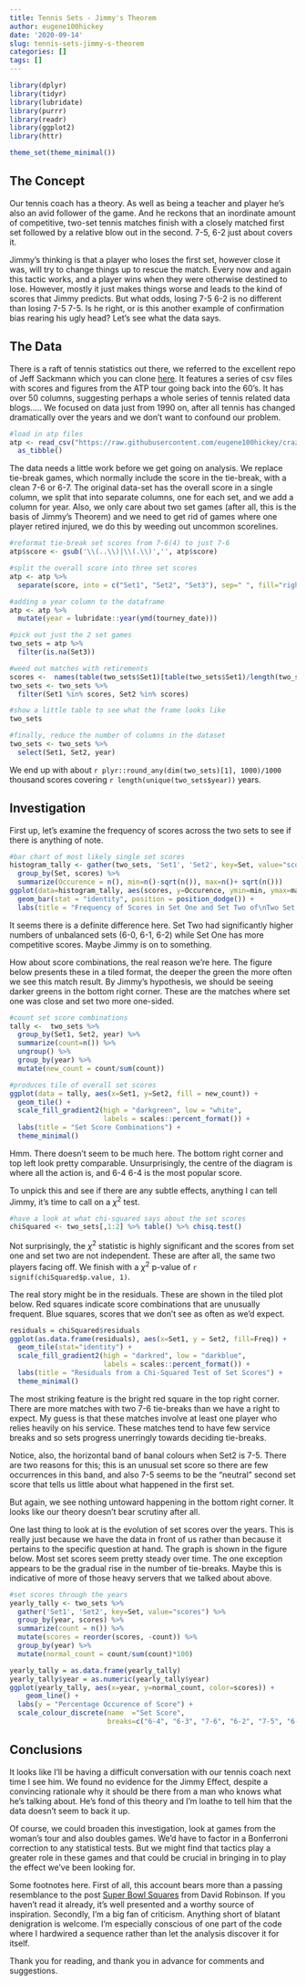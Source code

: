 ```yaml
---
title: Tennis Sets - Jimmy's Theorem
author: eugene100hickey
date: '2020-09-14'
slug: tennis-sets-jimmy-s-theorem
categories: []
tags: []
---
```



```r
library(dplyr)
library(tidyr)
library(lubridate)
library(purrr)
library(readr)
library(ggplot2)
library(httr)

theme_set(theme_minimal())
```

## The Concept

Our tennis coach has a theory. As well as being a teacher and player he's also an avid follower of the game. And he reckons that an inordinate amount of competitive, two-set tennis matches finish with a closely matched first set followed by a relative blow out in the second. 7-5, 6-2 just about covers it.

Jimmy's thinking is that a player who loses the first set, however close it was, will try to change things up to rescue the match. Every now and again this tactic works, and a player wins when they were otherwise destined to lose. However, mostly it just makes things worse and leads to the kind of scores that Jimmy predicts. But what odds, losing 7-5 6-2 is no different than losing 7-5 7-5. 
Is he right, or is this another example of confirmation bias rearing his ugly head? Let's see what the data says.

## The Data
There is a raft of tennis statistics out there, we referred to the excellent repo of Jeff Sackmann which you can clone [here](https://github.com/JeffSackmann/tennis_atp). It features a series of csv files with scores and figures from the ATP tour going back into the 60's. It has over 50 columns, suggesting perhaps a whole series of tennis related data blogs.....
We focused on data just from 1990 on, after all tennis has changed dramatically over the years and we don't want to confound our problem.

```r
#load in atp files
atp <- read_csv("https://raw.githubusercontent.com/eugene100hickey/crazy_quasar/master/content/post/data/atp_matches_all.csv") %>%
  as_tibble()
```

The data needs a little work before we get going on analysis. We replace tie-break games, which normally include the score in the tie-break, with a clean 7-6 or 6-7. The original data-set has the overall score in a single column, we split that into separate columns, one for each set, and we add a column for year. Also, we only care about two set games (after all, this is the basis of Jimmy's Theorem) and we need to get rid of games where one player retired injured, we do this by weeding out uncommon scorelines.

```r
#reformat tie-break set scores from 7-6(4) to just 7-6
atp$score <- gsub('\\(..\\)|\\(.\\)','', atp$score)

#split the overall score into three set scores
atp <- atp %>% 
  separate(score, into = c("Set1", "Set2", "Set3"), sep=" ", fill="right")

#adding a year column to the dataframe
atp <- atp %>%
  mutate(year = lubridate::year(ymd(tourney_date)))

#pick out just the 2 set games
two_sets = atp %>% 
  filter(is.na(Set3)) 

#weed out matches with retirements
scores <-  names(table(two_sets$Set1)[table(two_sets$Set1)/length(two_sets$Set1)>0.005])
two_sets <- two_sets %>% 
  filter(Set1 %in% scores, Set2 %in% scores)

#show a little table to see what the frame looks like
two_sets

#finally, reduce the number of columns in the dataset
two_sets <- two_sets %>% 
  select(Set1, Set2, year)
```


We end up with about `r plyr::round_any(dim(two_sets)[1], 1000)/1000` thousand scores covering `r length(unique(two_sets$year))` years.


## Investigation

First up, let's examine the frequency of scores across the two sets to see if there is anything of note. 

```r
#bar chart of most likely single set scores
histogram_tally <- gather(two_sets, 'Set1', 'Set2', key=Set, value="scores") %>%
  group_by(Set, scores) %>%
  summarize(Occurence = n(), min=n()-sqrt(n()), max=n()+ sqrt(n()))
ggplot(data=histogram_tally, aes(scores, y=Occurence, ymin=min, ymax=max, fill = Set)) +
  geom_bar(stat = "identity", position = position_dodge()) +
  labs(title = "Frequency of Scores in Set One and Set Two of\nTwo Set Tennis Matches on the ATP Tour since 1990")
```

It seems there is a definite difference here. Set Two had significantly higher numbers of unbalanced sets (6-0, 6-1, 6-2) while Set One has more competitive scores. Maybe Jimmy is on to something.

How about score combinations, the real reason we're here. The figure below presents these in a tiled format, the deeper the green the more often we see this match result. By Jimmy's hypothesis, we should be seeing darker greens in the bottom right corner. These are the matches where set one was close and set two more one-sided.


```r
#count set score combinations
tally <-  two_sets %>% 
  group_by(Set1, Set2, year) %>% 
  summarize(count=n()) %>% 
  ungroup() %>% 
  group_by(year) %>% 
  mutate(new_count = count/sum(count))

#produces tile of overall set scores
ggplot(data = tally, aes(x=Set1, y=Set2, fill = new_count)) +
  geom_tile() +
  scale_fill_gradient2(high = "darkgreen", low = "white",
                       labels = scales::percent_format()) +
  labs(title = "Set Score Combinations") +
  theme_minimal()

```

Hmm. There doesn't seem to be much here. The bottom right corner and top left look pretty comparable. Unsurprisingly, the centre of the diagram is where all the action is, and 6-4 6-4 is the most popular score.

To unpick this and see if there are any subtle effects, anything I can tell Jimmy, it's time to call on a $\chi^2$ test. 

```r

#have a look at what chi-squared says about the set scores
chiSquared <- two_sets[,1:2] %>% table() %>% chisq.test()
```

Not surprisingly, the $\chi^2$ statistic is highly significant and the scores from set one and set two are not independent. These are after all, the same two players facing off. We finish with a $\chi^2$ p-value of `r signif(chiSquared$p.value, 1)`. 

The real story might be in the residuals. These are shown in the tiled plot below. Red squares indicate score combinations that are unusually frequent. Blue squares, scores that we don't see as often as we'd expect.

```r
residuals = chiSquared$residuals
ggplot(as.data.frame(residuals), aes(x=Set1, y = Set2, fill=Freq)) + 
  geom_tile(stat="identity") +
  scale_fill_gradient2(high = "darkred", low = "darkblue", 
                       labels = scales::percent_format()) +
  labs(title = "Residuals from a Chi-Squared Test of Set Scores") + 
  theme_minimal()
```

The most striking feature is the bright red square in the top right corner. There are more matches with two 7-6 tie-breaks than we have a right to expect. My guess is that these matches involve at least one player who relies heavily on his service. These matches tend to have few service breaks and so sets progress unerringly towards deciding tie-breaks. 

Notice, also, the horizontal band of banal colours when Set2 is 7-5. There are two reasons for this; this is an unusual set score so there are few occurrences in this band, and also 7-5 seems to be the "neutral" second set score that tells us little about what happened in the first set.

But again, we see nothing untoward happening in the bottom right corner. It looks like our theory doesn't bear scrutiny after all.

One last thing to look at is the evolution of set scores over the years. This is really just because we have the data in front of us rather than because it pertains to the specific question at hand. The graph is shown in the figure below. Most set scores seem pretty steady over time. The one exception appears to be the gradual rise in the number of tie-breaks. Maybe this is indicative of more of those heavy servers that we talked about above.


```r
#set scores through the years
yearly_tally <- two_sets %>% 
  gather('Set1', 'Set2', key=Set, value="scores") %>% 
  group_by(year, scores) %>% 
  summarize(count = n()) %>% 
  mutate(scores = reorder(scores, -count)) %>% 
  group_by(year) %>% 
  mutate(normal_count = count/sum(count)*100)

yearly_tally = as.data.frame(yearly_tally)
yearly_tally$year = as.numeric(yearly_tally$year)
ggplot(yearly_tally, aes(x=year, y=normal_count, color=scores)) +
    geom_line() + 
  labs(y = "Percentage Occurence of Score") + 
  scale_colour_discrete(name  ="Set Score", 
                        breaks=c("6-4", "6-3", "7-6", "6-2", "7-5", "6-1", "6-0")) + theme_minimal()
```


## Conclusions
It looks like I'll be having a difficult conversation with our tennis coach next time I see him. We found no evidence for the Jimmy Effect, despite a convincing rationale why it should be there from a man who knows what he's talking about. He's fond of this theory and I'm loathe to tell him that the data doesn't seem to back it up.

Of course, we could broaden this investigation, look at games from the woman's tour and also doubles games. We'd have to factor in a Bonferroni correction to any statistical tests. But we might find that tactics play a greater role in these games and that could be crucial in bringing in to play the effect we've been looking for. 

Some footnotes here. First of all, this account bears more than a passing resemblance to the post [Super Bowl Squares](http://varianceexplained.org/r/super-bowl-squares/) from David Robinson. If you haven't read it already, it's well presented and a worthy source of inspiration. Secondly, I'm a big fan of criticism. Anything short of blatant denigration is welcome. I'm especially conscious of one part of the code where I hardwired a sequence rather than let the analysis discover it for itself.

Thank you for reading, and thank you in advance for comments and suggestions.
